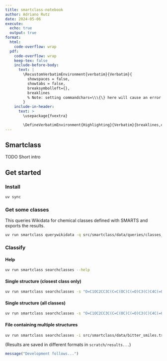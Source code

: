 ```yaml
---
title: smartclass-notebook
author: Adriano Rutz
date: 2024-05-06
execute:
  echo: true
  output: true
format:
  html:
    code-overflow: wrap
  pdf:
    code-overflow: wrap
    keep-tex: false
    include-before-body:
      text: |
        \RecustomVerbatimEnvironment{verbatim}{Verbatim}{
          showspaces = false,
          showtabs = false,
          breaksymbolleft={},
          breaklines
          % Note: setting commandchars=\\\{\} here will cause an error 
        }
    include-in-header:
      text: >
        \usepackage{fvextra}

        \DefineVerbatimEnvironment{Highlighting}{Verbatim}{breaklines,commandchars=\\\{\}}
---
```


## Smartclass

TODO Short intro

## Get started

### Install

```bash
uv sync
```

### Get some classes

This queries Wikidata for chemical classes defined with SMARTS and exports the results.

```bash
uv run smartclass querywikidata -q src/smartclass/data/queries/classes_smarts.rq -o scratch/wikidata_classes_smarts.tsv
```

### Classify

#### Help

```bash
uv run smartclass searchclasses --help
```

#### Single structure (closest class only)

```bash
uv run smartclass searchclasses -s "O=C1OC2CC3C(C=C(OC)C(=O)C3(C)C4C(=O)C(OC)=C(C)C(C1)C24C)C" -c scratch/wikidata_classes_smarts.tsv --verbose
```

#### Single structure (all classes)

```bash
uv run smartclass searchclasses -s "O=C1OC2CC3C(C=C(OC)C(=O)C3(C)C4C(=O)C(OC)=C(C)C(C1)C24C)C" -c scratch/wikidata_classes_smarts.tsv --closest-only False --verbose
```

#### File containing multiple structures

```bash
uv run smartclass searchclasses -i src/smartclass/data/bitter_smiles.tsv -c scratch/wikidata_classes_smarts.tsv
```

(Results are saved in different formats in `scratch/results...`)

````r
message("Development follows...")
````
